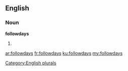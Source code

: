 ==English==

===Noun===
'''followdays'''

# {{plural of|followday}}

[[Category:English plurals]]

[[ar:followdays]]
[[fr:followdays]]
[[ku:followdays]]
[[my:followdays]]